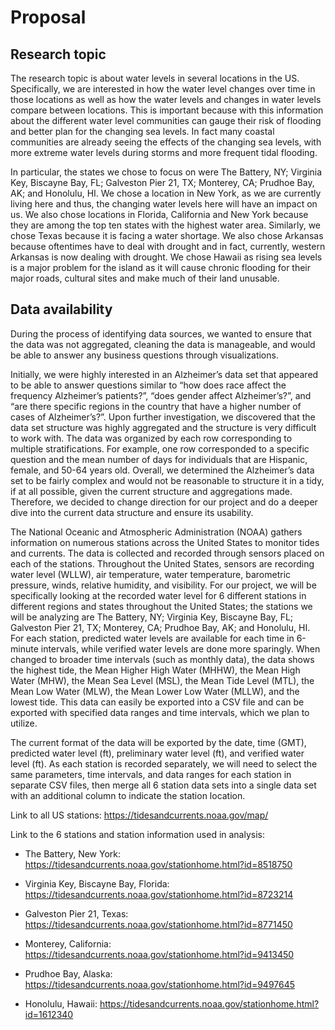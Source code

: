 # Proposal

## Research topic
The research topic is about water levels in several locations in the US. Specifically, we are interested in how the water level changes over time in those locations as well as how the water levels and changes in water levels compare between locations. This is important because with this information about the different water level communities can gauge their risk of flooding and better plan for the changing sea levels. In fact many coastal communities are already seeing the effects of the changing sea levels, with more extreme water levels during storms and more frequent tidal flooding.

In particular, the states we chose to focus on were The Battery, NY; Virginia Key, Biscayne Bay, FL; Galveston Pier 21, TX; Monterey, CA; Prudhoe Bay, AK; and Honolulu, HI. We chose a location in New York, as we are currently living here and thus, the changing water levels here will have an impact on us. We also chose locations in Florida, California and New York because they are among the top ten states with the highest water area. Similarly, we chose Texas because it is facing a water shortage. We also chose Arkansas because oftentimes have to deal with drought and in fact, currently, western Arkansas is now dealing with drought. We chose Hawaii as rising sea levels is a major problem for the island as it will cause chronic flooding for their major roads, cultural sites and make much of their land unusable.

## Data availability

During the process of identifying data sources, we wanted to ensure that the data was not aggregated, cleaning the data is manageable, and would be able to answer any business questions through visualizations.

Initially, we were highly interested in an Alzheimer's data set that appeared to be able to answer questions similar to "how does race affect the frequency Alzheimer's patients?", "does gender affect Alzheimer's?", and "are there specific regions in the country that have a higher number of cases of Alzheimer's?". Upon further investigation, we discovered that the data set structure was highly aggregated and the structure is very difficult to work with. The data was organized by each row corresponding to multiple stratifications. For example, one row corresponded to a specific question and the mean number of days for individuals that are Hispanic, female, and 50-64 years old. Overall, we determined the Alzheimer's data set to be fairly complex and would not be reasonable to structure it in a tidy, if at all possible, given the current structure and aggregations made. Therefore, we decided to change direction for our project and do a deeper dive into the current data structure and ensure its usability.

The National Oceanic and Atmospheric Administration (NOAA) gathers information on numerous stations across the United States to monitor tides and currents. The data is collected and recorded through sensors placed on each of the stations. Throughout the United States, sensors are recording water level (WLLW), air temperature, water temperature, barometric pressure, winds, relative humidity, and visibility. For our project, we will be specifically looking at the recorded water level for 6 different stations in different regions and states throughout the United States; the stations we will be analyzing are The Battery, NY; Virginia Key, Biscayne Bay, FL; Galveston Pier 21, TX; Monterey, CA; Prudhoe Bay, AK; and Honolulu, HI. For each station, predicted water levels are available for each time in 6-minute intervals, while verified water levels are done more sparingly. When changed to broader time intervals (such as monthly data), the data shows the highest tide, the Mean Higher High Water (MHHW), the Mean High Water (MHW), the Mean Sea Level (MSL), the Mean Tide Level (MTL), the Mean Low Water (MLW), the Mean Lower Low Water (MLLW), and the lowest tide. This data can easily be exported into a CSV file and can be exported with specified data ranges and time intervals, which we plan to utilize.

The current format of the data will be exported by the date, time (GMT), predicted water level (ft), preliminary water level (ft), and verified water level (ft). As each station is recorded separately, we will need to select the same parameters, time intervals, and data ranges for each station in separate CSV files, then merge all 6 station data sets into a single data set with an additional column to indicate the station location.
 


Link to all US stations: <https://tidesandcurrents.noaa.gov/map/>

Link to the 6 stations and station information used in analysis:

-   The Battery, New York: <https://tidesandcurrents.noaa.gov/stationhome.html?id=8518750>

-   Virginia Key, Biscayne Bay, Florida: <https://tidesandcurrents.noaa.gov/stationhome.html?id=8723214>

-   Galveston Pier 21, Texas: <https://tidesandcurrents.noaa.gov/stationhome.html?id=8771450>

-   Monterey, California: <https://tidesandcurrents.noaa.gov/stationhome.html?id=9413450>

-   Prudhoe Bay, Alaska: <https://tidesandcurrents.noaa.gov/stationhome.html?id=9497645>

-   Honolulu, Hawaii: <https://tidesandcurrents.noaa.gov/stationhome.html?id=1612340>
